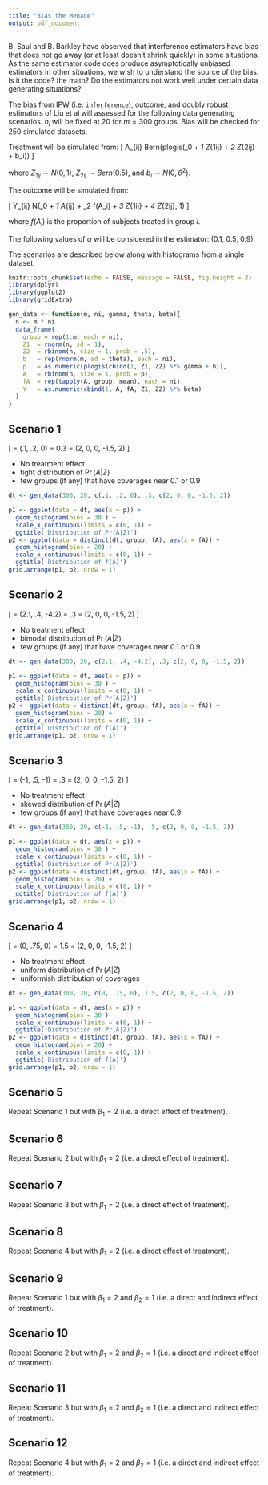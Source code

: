 ```yaml
---
title: "Bias the Menace"
output: pdf_document
---
```


B. Saul and B. Barkley have observed that interference estimators have bias that does not go away (or at least doesn't shrink quickly) in some situations. As the same estimator code does produce asymptotically unbiased estimators in other situations, we wish to understand the source of the bias. Is it the code? the math? Do the estimators not work well under certain data generating situations?

The bias from IPW (i.e. `inferference`), outcome, and doubly robust estimators of Liu et al will assessed for the following data generating scenarios. $n_i$ will be fixed at 20 for $m = 300$ groups. Bias will be checked for 250 simulated datasets.

Treatment will be simulated from:
\[
A_{ij} \sim Bern(plogis(\gamma_0 + \gamma_1 Z_{1ij} + \gamma_2 Z_{2ij} + b_i))
\]

where $Z_{1ij} \sim N(0, 1)$, $Z_{2ij} \sim Bern(0.5)$, and $b_i \sim N(0, \theta^2)$.

The outcome will be simulated from:

\[
Y_{ij} \sim N(\beta_0 + \beta_1 A_{ij} + \beta_2 f(A_i) + \beta_3 Z_{1ij} + \beta_4 Z_{2ij}, 1)
\]

where $f(A_i)$ is the proportion of subjects treated in group $i$.

The following values of $\alpha$ will be considered in the estimator: (0.1, 0.5, 0.9).

The scenarios are described below along with histograms from a single dataset.

```r
knitr::opts_chunk$set(echo = FALSE, message = FALSE, fig.height = 3)
library(dplyr)
library(ggplot2)
library(gridExtra)
```

```r
gen_data <- function(m, ni, gamma, theta, beta){
  n <- m * ni
  data_frame(
    group = rep(1:m, each = ni),
    Z1  = rnorm(n, sd = 1),
    Z2  = rbinom(n, size = 1, prob = .5),
    b   = rep(rnorm(m, sd = theta), each = ni),
    p   = as.numeric(plogis(cbind(1, Z1, Z2) %*% gamma + b)),
    A   = rbinom(n, size = 1, prob = p),
    fA  = rep(tapply(A, group, mean), each = ni),
    Y   = as.numeric(cbind(1, A, fA, Z1, Z2) %*% beta)
  )
}
```

## Scenario 1

\[
\gamma = (.1, .2, 0) \quad  \theta = 0.3 \quad \beta = (2, 0, 0, -1.5, 2)
\]

* No treatment effect
* tight distribution of $\Pr(A|Z)$
* few groups (if any) that have coverages near 0.1 or 0.9

```r
dt <- gen_data(300, 20, c(.1, .2, 0), .3, c(2, 0, 0, -1.5, 2))

p1 <- ggplot(data = dt, aes(x = p)) + 
  geom_histogram(bins = 30 ) + 
  scale_x_continuous(limits = c(0, 1)) +
  ggtitle('Distribution of Pr(A|Z)')
p2 <- ggplot(data = distinct(dt, group, fA), aes(x = fA)) + 
  geom_histogram(bins = 20) + 
  scale_x_continuous(limits = c(0, 1)) + 
  ggtitle('Distribution of f(A)')
grid.arrange(p1, p2, nrow = 1)
```
## Scenario 2

\[
\gamma = (2.1, .4, -4.2) \quad  \theta = .3 \quad \beta = (2, 0, 0, -1.5, 2)
\]

* No treatment effect
* bimodal distribution of $\Pr(A|Z)$
* few groups (if any) that have coverages near 0.1 or 0.9

```r
dt <- gen_data(300, 20, c(2.1, .4, -4.2), .3, c(2, 0, 0, -1.5, 2))

p1 <- ggplot(data = dt, aes(x = p)) + 
  geom_histogram(bins = 30 ) + 
  scale_x_continuous(limits = c(0, 1)) +
  ggtitle('Distribution of Pr(A|Z)')
p2 <- ggplot(data = distinct(dt, group, fA), aes(x = fA)) + 
  geom_histogram(bins = 20) + 
  scale_x_continuous(limits = c(0, 1)) + 
  ggtitle('Distribution of f(A)')
grid.arrange(p1, p2, nrow = 1)
```

## Scenario 3

\[
\gamma = (-1, .5, -1) \quad  \theta = .3 \quad \beta = (2, 0, 0, -1.5, 2)
\]

* No treatment effect
* skewed distribution of $\Pr(A|Z)$
* few groups (if any) that have coverages near 0.9 

```r
dt <- gen_data(300, 20, c(-1, .5, -1), .5, c(2, 0, 0, -1.5, 2))

p1 <- ggplot(data = dt, aes(x = p)) + 
  geom_histogram(bins = 30 ) + 
  scale_x_continuous(limits = c(0, 1)) +
  ggtitle('Distribution of Pr(A|Z)')
p2 <- ggplot(data = distinct(dt, group, fA), aes(x = fA)) + 
  geom_histogram(bins = 20) + 
  scale_x_continuous(limits = c(0, 1)) + 
  ggtitle('Distribution of f(A)')
grid.arrange(p1, p2, nrow = 1)
```

## Scenario 4

\[
\gamma = (0, .75, 0) \quad  \theta = 1.5 \quad \beta = (2, 0, 0, -1.5, 2)
\]

* No treatment effect
* uniform distribution of $\Pr(A|Z)$
* uniformish distribution of coverages

```r
dt <- gen_data(300, 20, c(0, .75, 0), 1.5, c(2, 0, 0, -1.5, 2))

p1 <- ggplot(data = dt, aes(x = p)) + 
  geom_histogram(bins = 30 ) + 
  scale_x_continuous(limits = c(0, 1)) +
  ggtitle('Distribution of Pr(A|Z)')
p2 <- ggplot(data = distinct(dt, group, fA), aes(x = fA)) + 
  geom_histogram(bins = 20) + 
  scale_x_continuous(limits = c(0, 1)) + 
  ggtitle('Distribution of f(A)')
grid.arrange(p1, p2, nrow = 1)
```

## Scenario 5

Repeat Scenario 1 but with $\beta_1 = 2$ (i.e. a direct effect of treatment).

## Scenario 6

Repeat Scenario 2 but with $\beta_1 = 2$ (i.e. a direct effect of treatment).

## Scenario 7

Repeat Scenario 3 but with $\beta_1 = 2$ (i.e. a direct effect of treatment).

## Scenario 8

Repeat Scenario 4 but with $\beta_1 = 2$ (i.e. a direct effect of treatment).

## Scenario 9

Repeat Scenario 1 but with $\beta_1 = 2$ and $\beta_2 = 1$ (i.e. a direct and indirect effect of treatment).

## Scenario 10

Repeat Scenario 2 but with $\beta_1 = 2$ and $\beta_2 = 1$ (i.e. a direct and indirect effect of treatment).

## Scenario 11

Repeat Scenario 3 but with $\beta_1 = 2$ and $\beta_2 = 1$ (i.e. a direct and indirect effect of treatment).

## Scenario 12

Repeat Scenario 4 but with $\beta_1 = 2$ and $\beta_2 = 1$ (i.e. a direct and indirect effect of treatment).

